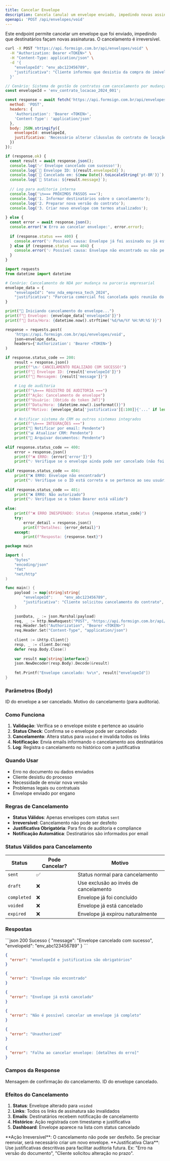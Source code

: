 ```yaml
---
title: Cancelar Envelope
description: Cancela (anula) um envelope enviado, impedindo novas assinaturas.
openapi: 'POST /api/envelopes/void'
---
```


Este endpoint permite cancelar um envelope que foi enviado, impedindo que destinatários façam novas assinaturas. O cancelamento é irreversível.

<RequestExample dropdown>

```bash cURL
curl -X POST "https://api.formsign.com.br/api/envelopes/void" \
  -H "Authorization: Bearer <TOKEN>" \
  -H "Content-Type: application/json" \
  -d '{
    "envelopeId": "env_abc123456789",
    "justificativa": "Cliente informou que desistiu da compra do imóvel. Cancelamento solicitado via telefone em 15/08/2024 às 14:30h por João Silva (CPF: 123.456.789-00)."
  }'
```

```javascript JavaScript
// Cenário: Sistema de gestão de contratos com cancelamento por mudança de termos
const envelopeId = 'env_contrato_locacao_2024_001';

const response = await fetch('https://api.formsign.com.br/api/envelopes/void', {
  method: 'POST',
  headers: {
    'Authorization': 'Bearer <TOKEN>',
    'Content-Type': 'application/json'
  },
  body: JSON.stringify({
    envelopeId: envelopeId,
    justificativa: 'Necessário alterar cláusulas do contrato de locação. Proprietário solicitou inclusão de nova cláusula sobre animais de estimação. Novo envelope será criado com termos atualizados.'
  })
});

if (response.ok) {
  const result = await response.json();
  console.log('✅ Envelope cancelado com sucesso!');
  console.log(`📄 Envelope ID: ${result.envelopeId}`);
  console.log(`📅 Cancelado em: ${new Date().toLocaleString('pt-BR')}`);
  console.log(`📝 Status: ${result.message}`);
  
  // Log para auditoria interna
  console.log('\n=== PRÓXIMOS PASSOS ===');
  console.log('1. Informar destinatários sobre o cancelamento');
  console.log('2. Preparar nova versão do contrato');
  console.log('3. Criar novo envelope com termos atualizados');
  
} else {
  const error = await response.json();
  console.error('❌ Erro ao cancelar envelope:', error.error);
  
  if (response.status === 400) {
    console.error('💡 Possível causa: Envelope já foi assinado ou já está cancelado');
  } else if (response.status === 404) {
    console.error('💡 Possível causa: Envelope não encontrado ou não pertence a este usuário');
  }
}
```

```python Python
import requests
from datetime import datetime

# Cenário: Cancelamento de NDA por mudança na parceria empresarial
envelope_data = {
    "envelopeId": "env_nda_empresa_tech_2024",
    "justificativa": "Parceria comercial foi cancelada após reunião do board. Empresa Tech Solutions informou que não prosseguirá com o projeto Alpha. Email de confirmação recebido em 20/08/2024. Responsável: Maria Santos (Gerente Comercial)."
}

print("🔄 Iniciando cancelamento do envelope...")
print(f"📄 Envelope: {envelope_data['envelopeId']}")
print(f"📅 Data/Hora: {datetime.now().strftime('%d/%m/%Y %H:%M:%S')}")

response = requests.post(
    'https://api.formsign.com.br/api/envelopes/void',
    json=envelope_data,
    headers={'Authorization': 'Bearer <TOKEN>'}
)

if response.status_code == 200:
    result = response.json()
    print(f"\n✅ CANCELAMENTO REALIZADO COM SUCESSO!")
    print(f"📄 Envelope ID: {result['envelopeId']}")
    print(f"📝 Mensagem: {result['message']}")
    
    # Log de auditoria
    print(f"\n=== REGISTRO DE AUDITORIA ===")
    print(f"Ação: Cancelamento de envelope")
    print(f"Usuário: [Obtido do token JWT]") 
    print(f"Data/Hora: {datetime.now().isoformat()}")
    print(f"Motivo: {envelope_data['justificativa'][:100]}{'...' if len(envelope_data['justificativa']) > 100 else ''}")
    
    # Notificar sistema de CRM ou outros sistemas integrados
    print(f"\n=== INTEGRAÇÕES ===")
    print("📧 Notificar por email: Pendente")
    print("📊 Atualizar CRM: Pendente") 
    print("📁 Arquivar documentos: Pendente")
    
elif response.status_code == 400:
    error = response.json()
    print(f"❌ ERRO: {error['error']}")
    print("💡 Verifique se o envelope ainda pode ser cancelado (não foi completado/já cancelado)")
    
elif response.status_code == 404:
    print("❌ ERRO: Envelope não encontrado")
    print("💡 Verifique se o ID está correto e se pertence ao seu usuário")
    
elif response.status_code == 401:
    print("❌ ERRO: Não autorizado")
    print("💡 Verifique se o token Bearer está válido")
    
else:
    print(f"❌ ERRO INESPERADO: Status {response.status_code}")
    try:
        error_detail = response.json()
        print(f"Detalhes: {error_detail}")
    except:
        print(f"Resposta: {response.text}")
```

```go Go
package main

import (
    "bytes"
    "encoding/json"
    "fmt"
    "net/http"
)

func main() {
    payload := map[string]string{
        "envelopeId":     "env_abc123456789",
        "justificativa": "Cliente solicitou cancelamento do contrato",
    }
    
    jsonData, _ := json.Marshal(payload)
    req, _ := http.NewRequest("POST", "https://api.formsign.com.br/api/envelopes/void", bytes.NewBuffer(jsonData))
    req.Header.Set("Authorization", "Bearer <TOKEN>")
    req.Header.Set("Content-Type", "application/json")
    
    client := &http.Client{}
    resp, _ := client.Do(req)
    defer resp.Body.Close()
    
    var result map[string]interface{}
    json.NewDecoder(resp.Body).Decode(&result)
    
    fmt.Printf("Envelope cancelado: %v\n", result["envelopeId"])
}
```

</RequestExample>

### Parâmetros (Body)

<ParamField body="envelopeId" type="string" required>ID do envelope a ser cancelado.</ParamField>
<ParamField body="justificativa" type="string" required>Motivo do cancelamento (para auditoria).</ParamField>

### Como Funciona

1. **Validação**: Verifica se o envelope existe e pertence ao usuário
2. **Status Check**: Confirma se o envelope pode ser cancelado
3. **Cancelamento**: Altera status para `voided` e invalida todos os links
4. **Notificação**: Envia emails informando o cancelamento aos destinatários
5. **Log**: Registra o cancelamento no histórico com a justificativa

### Quando Usar

- Erro no documento ou dados enviados
- Cliente desistiu do processo
- Necessidade de enviar nova versão
- Problemas legais ou contratuais
- Envelope enviado por engano

### Regras de Cancelamento

- **Status Válidos**: Apenas envelopes com status `sent`
- **Irreversível**: Cancelamento não pode ser desfeito
- **Justificativa Obrigatória**: Para fins de auditoria e compliance
- **Notificação Automática**: Destinatários são informados por email

### Status Válidos para Cancelamento

| Status | Pode Cancelar? | Motivo |
|--------|----------------|---------|
| `sent` | ✅ | Status normal para cancelamento |
| `draft` | ❌ | Use exclusão ao invés de cancelamento |
| `completed` | ❌ | Envelope já foi concluído |
| `voided` | ❌ | Envelope já está cancelado |
| `expired` | ❌ | Envelope já expirou naturalmente |

### Respostas

<ResponseExample>
```json 200 Sucesso
{
  "message": "Envelope cancelado com sucesso",
  "envelopeId": "env_abc123456789"
}
```

```json 400 Dados Ausentes
{
  "error": "envelopeId e justificativa são obrigatórios"
}
```

```json 404 Envelope Não Encontrado
{
  "error": "Envelope não encontrado"
}
```

```json 400 Já Cancelado
{
  "error": "Envelope já está cancelado"
}
```

```json 400 Já Completo
{
  "error": "Não é possível cancelar um envelope já completo"
}
```

```json 401 Não Autorizado
{
  "error": "Unauthorized"
}
```

```json 500 Erro no Cancelamento
{
  "error": "Falha ao cancelar envelope: [detalhes do erro]"
}
```
</ResponseExample>

### Campos da Response

<ResponseField name="message" type="string">Mensagem de confirmação do cancelamento.</ResponseField>
<ResponseField name="envelopeId" type="string">ID do envelope cancelado.</ResponseField>

### Efeitos do Cancelamento

1. **Status**: Envelope alterado para `voided`
2. **Links**: Todos os links de assinatura são invalidados
3. **Emails**: Destinatários recebem notificação de cancelamento
4. **Histórico**: Ação registrada com timestamp e justificativa
5. **Dashboard**: Envelope aparece na lista com status cancelado

<Warning>
**Ação Irreversível**: O cancelamento não pode ser desfeito. Se precisar reenviar, será necessário criar um novo envelope.
</Warning>

<Tip>
**Justificativa Clara**: Use justificativas descritivas para facilitar auditoria futura. Ex: "Erro na versão do documento", "Cliente solicitou alteração no prazo".
</Tip>